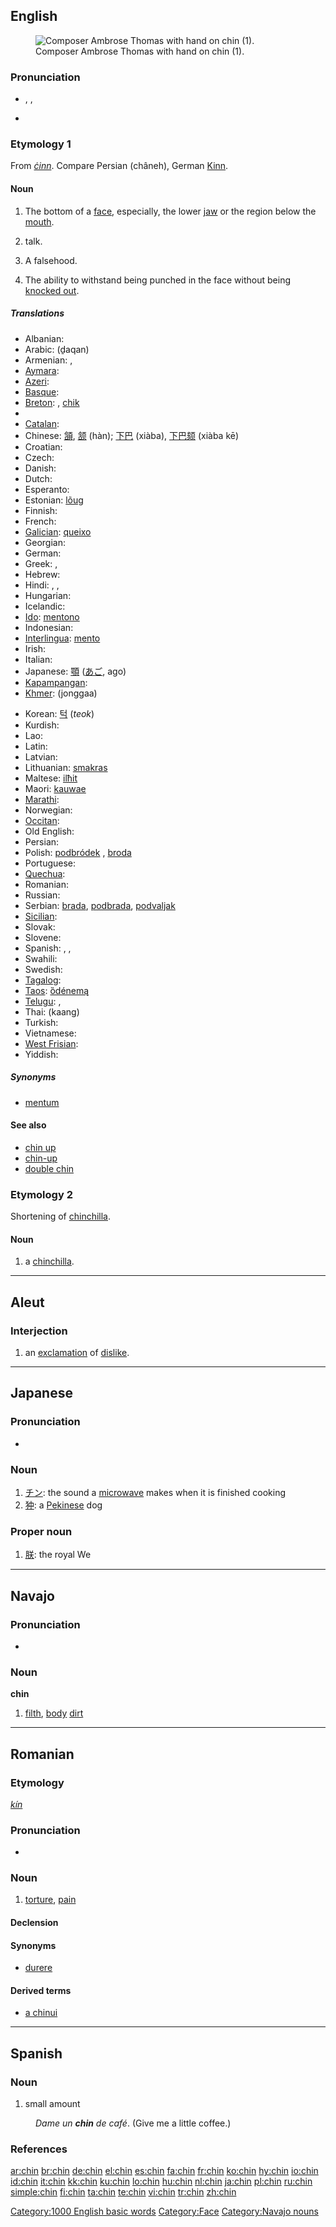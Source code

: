 {{also|Chin|chín}}
==English==
[[Image:Ambroise Thomas 2.jpg|thumb|right|Composer Ambrose Thomas with hand on chin (1).]]

===Pronunciation===
* {{enPR|chĭn}}, {{IPA|/tʃɪn/}}, {{SAMPA|/tSIn/}}
* {{audio|en-us-chin.ogg|Audio (US)}}
*: {{rhymes|ɪn}}

===Etymology 1===
From {{etyl|ang}} ''[[cinn|ċinn]]''. Compare Persian {{fa-Arab|[[چانه]]}} (châneh), German [[Kinn]].

====Noun====
{{en-noun}}

# The bottom of a [[face]], especially, the lower [[jaw]] or the region below the [[mouth]].
# {{slang|US}} talk.
# {{slang|British}} A falsehood.
# {{boxing|uncountable}} The ability to withstand being punched in the face without being [[knock out|knocked out]].

=====Translations=====
{{trans-top|bottom of a face}}
* Albanian: {{t-|sq|mjekër|xs=Albanian}}
* Arabic: {{Arab|[[ذقن|ذَقَن]]}} (ḏaqan) {{f}}
* Armenian: {{t-|hy|դունչ|tr=dunč|sc=Armn|xs=Armenian}}, {{t-|hy|կզակ|tr=kzak|sc=Armn|xs=Armenian}}
* [[Aymara]]: {{t-|ay|k'achi|xs=Aymara}}
* [[Azeri]]: {{t|az|çənə|xs=Azeri}}
* [[Basque]]: {{t|eu|kokots|xs=Basque}}
* [[Breton]]: {{t|br|elgezh|f|xs=Breton}}, [[chik]] {{m}}
* {{trreq|Burmese}}
* [[Catalan]]: {{t-|ca|mentó|m}}
* Chinese: [[頷]], [[颔]] (hàn); [[下巴]] (xiàba), [[下巴颏]] (xiàba kē)
* Croatian: {{t+|hr|brada}}
* Czech: {{t-|cs|brada|f}}
* Danish: {{t+|da|hage}}
* Dutch: {{t+|nl|kin}}
* Esperanto: {{t-|eo|mentono|xs=Esperanto}}
* Estonian: [[lõug]]
* Finnish: {{t+|fi|leuka}}
* French: {{t+|fr|menton|m}}
* [[Galician]]: [[queixo]] {{m}}
* Georgian: {{t-|ka|ნიკაპი|nikapi|xs=Georgian}}
* German: {{t+|de|Kinn|n}}
* Greek: {{t+|el|σαγόνι|n|sc=Grek}}, {{t+|el|πηγούνι|n|sc=Grek}}
* Hebrew: {{t+|he|סנטר|sc=Hebr}}
* Hindi: {{t|hi|ठुड्डी|tr=ṭhuḍḍī|sc=Deva|f}}, {{t|hi|चिबुक|tr=cibuk|sc=Deva|f}}, {{t|hi|ठोड़ी|tr=ṭhoṛī|sc=Deva|f}}
* Hungarian: {{t+|hu|áll}}
* Icelandic: {{t-|is|haka|f}}
* [[Ido]]: [[mentono]]
* Indonesian: {{t+|id|dagu|xs=Indonesian}}
* [[Interlingua]]: [[mento]]
* Irish: {{t|ga|smig|f|xs=Irish}}
* Italian: {{t+|it|mento|m}}
* Japanese: [[顎]] ([[あご]], ago)
* [[Kapampangan]]: {{tø|pam|baba}}
* [[Khmer]]: {{Khmr|[[ចង្កា]]}} (jonggaa)
{{trans-mid}}
* Korean: [[턱]] (''teok'')
* Kurdish: {{ku-Arab|[[چه‌ناگه‌]]}}
* Lao: {{t+|lo|ຄາງ|tr=khaang|sc=Laoo|xs=Lao}}
* Latin: {{t-|la|mentum}}
* Latvian: {{t|lv|zods|xs=Latvian}}
* Lithuanian: [[smakras]] {{m}}
* Maltese: [[ilħit]]
* Maori: [[kauwae]]
* [[Marathi]]: {{t|mr|हनुवडी|tr=hanuvaḍī|sc=Deva}}
* Norwegian: {{t-|no|hake}}
* [[Occitan]]: {{t-|oc|menton|m|xs=Occitan}}
* Old English: {{t-|ang|cinn|xs=Old English}}
* Persian: {{t-|fa|چانه|tr=châne|sc=fa-Arab|xs=Persian}}
* Polish: [[podbródek]] {{m}}, [[broda]] {{f}}
* Portuguese: {{t+|pt|queixo|m}}
* [[Quechua]]: {{t|qu|k'aki|xs=Quechua}}
* Romanian: {{t-|ro|bărbie}}
* Russian: {{t+|ru|подбородок|m|tr=podboródok|sc=Cyrl}}
* Serbian: [[brada]], [[podbrada]], [[podvaljak]]
* [[Sicilian]]: {{tø|scn|varvarottu|m}}
* Slovak: {{t-|sk|brada|f}}
* Slovene: {{t+|sl|brada|f}}
* Spanish: {{t+|es|barbilla|f}}, {{t+|es|mentón|m}}, {{t+|es|pera|f}}
* Swahili: {{t-|sw|tawa|xs=Swahili}}
* Swedish: {{t+|sv|haka|c}}
* [[Tagalog]]: {{t+|tl|baba|xs=Tagalog}}
* [[Taos]]: [[ȍdénemą]]
* [[Telugu]]: {{t-|te|గడ్డం|gaDDaM|sc=Telu}}, {{t|te|చుబుకం|tr=chubukaM|sc=Telu}}
* Thai: {{Thai|[[คาง]]}} (kaang)
* Turkish: {{t+|tr|çene}}
* Vietnamese: {{t+|vi|cằm|xs=Vietnamese}}
* [[West Frisian]]: {{t+|fy|kin|xs=West Frisian}}
* Yiddish: {{t-|yi|גאמבע|sc=Hebr|xs=Yiddish}}
{{trans-bottom}}

=====Synonyms=====
* [[mentum]]

====See also====
* [[chin up]]
* [[chin-up]]
* [[double chin]]

===Etymology 2===
Shortening of [[chinchilla]].

====Noun====
{{en-noun}}

# {{endearing}} a [[chinchilla]].

[[Category:1000 English basic words]]
[[Category:Face]]

----

==Aleut==

===Interjection===
{{infl|ale|interjection}}

# an [[exclamation]] of [[dislike]].

----

==Japanese==

===Pronunciation===
* {{IPA|[cɕin]|lang=ja}}

===Noun===
{{ja-noun|r|hira=ちん}}

# [[チン]]: the sound a [[microwave]] makes when it is finished cooking
# [[狆]]: a [[Pekinese]] dog

===Proper noun===
{{ja-pos|r|proper|hira=ちん}}

# [[朕]]: the royal We

----

==Navajo==

===Pronunciation===
* {{IPA|[ʧʰɪ̀n]|lang=nv}}

===Noun===
'''chin'''

# [[filth]], [[body]] [[dirt]]

[[Category:Navajo nouns]]

----

==Romanian==

===Etymology===
{{etyl|hu|ro}} ''[[kín]]''

===Pronunciation===
* {{IPA|[kin]|lang=ro}}

===Noun===
{{ro-noun|n|chinuri}}

# [[torture]], [[pain]]

====Declension====
{{ro-noun-n|pl=chinuri|def=chinul}}

====Synonyms====
* [[durere]]

====Derived terms====
* [[chinui|a chinui]]

----

==Spanish==

===Noun===
{{es-noun-m|pl=chines}}

# {{context|Dominican Republic|slang|lang=es}} small amount
: ''Dame un '''chin''' de café''. (Give me a little coffee.)

===References===
{{User:Bequw/como-hablamos}}

[[ar:chin]]
[[br:chin]]
[[de:chin]]
[[el:chin]]
[[es:chin]]
[[fa:chin]]
[[fr:chin]]
[[ko:chin]]
[[hy:chin]]
[[io:chin]]
[[id:chin]]
[[it:chin]]
[[kk:chin]]
[[ku:chin]]
[[lo:chin]]
[[hu:chin]]
[[nl:chin]]
[[ja:chin]]
[[pl:chin]]
[[ru:chin]]
[[simple:chin]]
[[fi:chin]]
[[ta:chin]]
[[te:chin]]
[[vi:chin]]
[[tr:chin]]
[[zh:chin]]